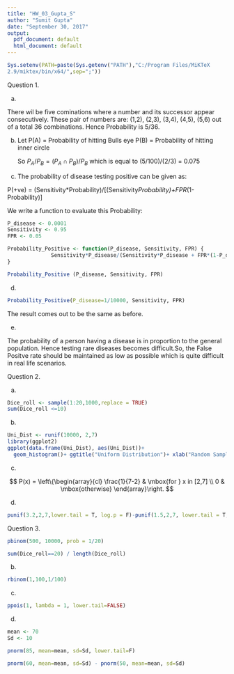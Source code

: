 ```yaml
---
title: "HW_03_Gupta_S"
author: "Sumit Gupta"
date: "September 30, 2017"
output:
  pdf_document: default
  html_document: default
---
```

```r
Sys.setenv(PATH=paste(Sys.getenv("PATH"),"C:/Program Files/MiKTeX
2.9/miktex/bin/x64/",sep=";"))
```


Question 1.

a.

There wil be five cominations where a number and its successor appear consecutively.
These pair of numbers are: (1,2), (2,3), (3,4), (4,5), (5,6) out of a total 36 combinations.
Hence Probability is 5/36.

b.
Let P(A) = Probability of hitting Bulls eye
    P(B) = Probability of hitting inner circle
    
    So $P_A/P_B = (P_A\cap P_B)/P_B$
    which is equal to (5/100)/(2/3) = 0.075
    
c.
The probability of disease testing positive can be given as:

P(+ve) = (Sensitivity*Probability)/[(Sensitivity*Probability)+FPR*(1-Probability)]

We write a function to evaluate this Probability:


```r

P_disease <- 0.0001
Sensitivity <- 0.95
FPR <- 0.05

Probability_Positive <- function(P_disease, Sensitivity, FPR) {
              Sensitivity*P_disease/(Sensitivity*P_disease + FPR*(1-P_disease))
}

Probability_Positive (P_disease, Sensitivity, FPR)
```

d.
```r
Probability_Positive(P_disease=1/10000, Sensitivity, FPR)
```
The result comes out to be the same as before.

e.

The probability of a person having a disease is in proportion to the general population. Hence testing rare diseases becomes difficult.So, the False Positve rate should be maintained as low as possible which is quite difficult in real life scenarios.

Question 2.

a.
```r
Dice_roll <- sample(1:20,1000,replace = TRUE)
sum(Dice_roll <=10)
```

b.
```r
Uni_Dist <- runif(10000, 2,7)
library(ggplot2)
ggplot(data.frame(Uni_Dist), aes(Uni_Dist))+
  geom_histogram()+ ggtitle("Uniform Distribution")+ xlab("Random Sample")


```

c.

$$ P(x) = \left\{\begin{array}{cl} \frac{1}{7-2} & \mbox{for } x in [2,7] \\ 0 & \mbox{otherwise}
\end{array}\right. $$

d.
```r
punif(3.2,2,7,lower.tail = T, log.p = F)-punif(1.5,2,7, lower.tail = T, log.p = F)
```

Question 3.
```r
pbinom(500, 10000, prob = 1/20)

sum(Dice_roll==20) / length(Dice_roll)
```

b.
```r
rbinom(1,100,1/100)
```

c.
```r
ppois(1, lambda = 1, lower.tail=FALSE)
```

d.
```r
mean <- 70
Sd <- 10

pnorm(85, mean=mean, sd=Sd, lower.tail=F)

pnorm(60, mean=mean, sd=Sd) - pnorm(50, mean=mean, sd=Sd)

```


